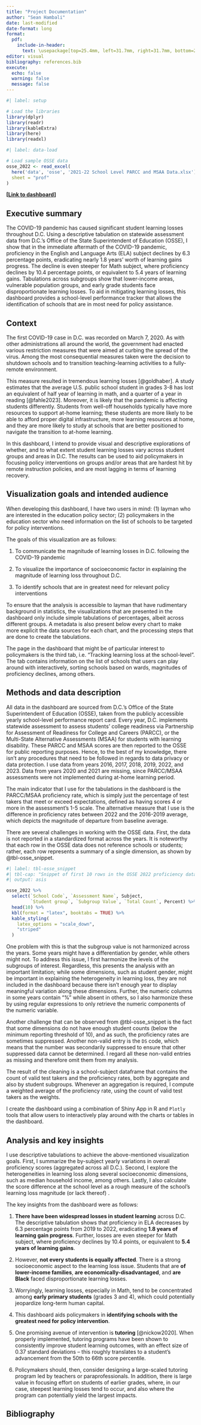 ---
title: "Project Documentation"
author: "Sean Hambali"
date: last-modified
date-format: long
format: 
  pdf:
    include-in-header:
      text: \usepackage[top=25.4mm, left=31.7mm, right=31.7mm, bottom=25.4mm]{geometry}
editor: visual
bibliography: references.bib
execute: 
  echo: false
  warning: false 
  message: false
---

```{r}
#| label: setup 

# Load the libraries
library(dplyr)
library(readr)
library(kableExtra)
library(here)
library(readxl)
```

```{r}
#| label: data-load

# Load sample OSSE data 
osse_2022 <- read_excel(
  here('data', 'osse', '2021-22 School Level PARCC and MSAA Data.xlsx'),
  sheet = "prof"
)

```

**\[[Link to dashboard](https://shambali.shinyapps.io/parcc_score_dashboard/)\]**

## Executive summary

The COVID-19 pandemic has caused significant student learning losses throughout D.C. Using a descriptive tabulation on statewide assessment data from D.C.'s Office of the State Superintendent of Education (OSSE), I show that in the immediate aftermath of the COVID-19 pandemic, proficiency in the English and Language Arts (ELA) subject declines by 6.3 percentage points, eradicating nearly 1.8 years' worth of learning gains progress. The decline is even steeper for Math subject, where proficiency declines by 10.4 percentage points, or equivalent to 5.4 years of learning gains. Tabulations across subgroups show that lower-income areas, vulnerable population groups, and early grade students face disproportionate learning losses. To aid in mitigating learning losses, this dashboard provides a school-level performance tracker that allows the identification of schools that are in most need for policy assistance.

## Context

The first COVID-19 case in D.C. was recorded on March 7, 2020. As with other administrations all around the world, the government had enacted various restriction measures that were aimed at curbing the spread of the virus. Among the most consequential measures taken were the decision to shutdown schools and to transition teaching-learning activities to a fully-remote environment.

This measure resulted in tremendous learning losses [@goldhaber]. A study estimates that the average U.S. public school student in grades 3-8 has lost an equivalent of half year of learning in math, and a quarter of a year in reading [@fahle2023]. Moreover, it is likely that the pandemic is affecting students differently. Students from well-off households typically have more resources to support at-home learning; these students are more likely to be able to afford proper digital infrastructure, more learning resources at home, and they are more likely to study at schools that are better positioned to navigate the transition to at-home learning.

In this dashboard, I intend to provide visual and descriptive explorations of whether, and to what extent student learning losses vary across student groups and areas in D.C. The results can be used to aid policymakers in focusing policy interventions on groups and/or areas that are hardest hit by remote instruction policies, and are most lagging in terms of learning recovery.

## Visualization goals and intended audience

When developing this dashboard, I have two users in mind: (1) layman who are interested in the education policy sector; (2) policymakers in the education sector who need information on the list of schools to be targeted for policy interventions.

The goals of this visualization are as follows:

1.  To communicate the magnitude of learning losses in D.C. following the COVID-19 pandemic

2.  To visualize the importance of socioeconomic factor in explaining the magnitude of learning loss throughout D.C.

3.  To identify schools that are in greatest need for relevant policy interventions

To ensure that the analysis is accessible to layman that have rudimentary background in statistics, the visualizations that are presented in the dashboard only include simple tabulations of percentages, albeit across different groups. A metadata is also present below every chart to make more explicit the data sources for each chart, and the processing steps that are done to create the tabulations.

The page in the dashboard that might be of particular interest to policymakers is the third tab, i.e. "Tracking learning loss at the school-level". The tab contains information on the list of schools that users can play around with interactively, sorting schools based on wards, magnitudes of proficiency declines, among others.

## Methods and data description

All data in the dashboard are sourced from D.C.'s Office of the State Superintendent of Education (OSSE), taken from the publicly accessible yearly school-level performance report card. Every year, D.C. implements statewide assessment to assess students' college readiness via Partnership for Assessment of Readiness for College and Careers (PARCC), or the Multi-State Alternative Assessments (MSAA) for students with learning disability. These PARCC and MSAA scores are then reported to the OSSE for public reporting purposes. Hence, to the best of my knowledge, there isn't any procedures that need to be followed in regards to data privacy or data protection. I use data from years 2016, 2017, 2018, 2019, 2022, and 2023. Data from years 2020 and 2021 are missing, since PARCC/MSAA assessments were not implemented during at-home learning period.

The main indicator that I use for the tabulations in the dashboard is the PARCC/MSAA proficiency rate, which is simply just the percentage of test takers that meet or exceed expectations, defined as having scores 4 or more in the assessment's 1-5 scale. The alternative measure that I use is the difference in proficiency rates between 2022 and the 2016-2019 average, which depicts the magnitude of departure from baseline average.

There are several challenges in working with the OSSE data. First, the data is not reported in a standardized format across the years. It is noteworthy that each row in the OSSE data does not reference schools or students; rather, each row represents a summary of a single dimension, as shown by @tbl-osse_snippet.

```{r}
#| label: tbl-osse_snippet
#| tbl-cap: "Snippet of first 10 rows in the OSSE 2022 proficiency data"
#| output: asis

osse_2022 %>% 
  select(`School Code`, `Assessment Name`, Subject, 
         `Student group`, `Subgroup Value`, `Total Count`, Percent) %>%
  head(10) %>% 
  kbl(format = "latex", booktabs = TRUE) %>% 
  kable_styling(
    latex_options = "scale_down",
    "striped"
  )

```

One problem with this is that the subgroup value is not harmonized across the years. Some years might have a differentiation by gender, while others might not. To address this issue, I first harmonize the levels of the subgroups of interest. Regardless, this presents the analysis with an important limitation; while some dimensions, such as student gender, might be important in explaining the heterogeneity in learning loss, they are not included in the dashboard because there isn't enough year to display meaningful variation along these dimensions. Further, the numeric columns in some years contain "%" while absent in others, so I also harmonize these by using regular expressions to only retrieve the numeric components of the numeric variable.

Another challenge that can be observed from @tbl-osse_snippet is the fact that some dimensions do not have enough student counts (below the minimum reporting threshold of 10), and as such, the proficiency rates are sometimes suppressed. Another non-valid entry is the `DS` code, which means that the number was secondarily suppressed to ensure that other suppressed data cannot be determined. I regard all these non-valid entries as missing and therefore omit them from my analysis.

The result of the cleaning is a school-subject dataframe that contains the count of valid test takers and the proficiency rates, both by aggregate and also by student subgroups. Whenever an aggregation is required, I compute a weighted average of the proficiency rate, using the count of valid test takers as the weights.

I create the dashboard using a combination of Shiny App in R and `Plotly` tools that allow users to interactively play around with the charts or tables in the dashboard.

## Analysis and key insights

I use descriptive tabulations to achieve the above-mentioned visualization goals. First, I summarize the by-subject yearly variations in overall proficiency scores (aggregated across all D.C.). Second, I explore the heterogeneities in learning loss along several socioeconomic dimensions, such as median household income, among others. Lastly, I also calculate the score difference at the school level as a rough measure of the school's learning loss magnitude (or lack thereof) .

The key insights from the dashboard were as follows:

1.  **There have been widespread losses in student learning** across D.C. The descriptive tabulation shows that proficiency in ELA decreases by 6.3 percentage points from 2019 to 2022, eradicating **1.8 years of learning gain progress**. Further, losses are even steeper for Math subject, where proficiency declines by 10.4 points, or equivalent to **5.4 years of learning gains**.

2.  However, **not every students is equally affected**. There is a strong socioeconomic aspect to the learning loss issue. Students that are **of lower-income families**, **are economically-disadvantaged**, and **are Black** faced disproportionate learning losses.

3.  Worryingly, learning losses, especially in Math, tend to be concentrated among **early primary students** (grades 3 and 4), which could potentially jeopardize long-term human capital.

4.  This dashboard aids policymakers in **identifying schools with the greatest need for policy intervention**.

5.  One promising avenue of intervention is **tutoring** [@nickow2020]. When properly implemented, tutoring programs have been shown to consistently improve student learning outcomes, with an effect size of 0.37 standard deviations -- this roughly translates to a student's advancement from the 50th to 66th score percentile.

6.  Policymakers should, then, consider designing a large-scaled tutoring program led by teachers or paraprofessionals. In addition, there is large value in focusing effort on students of earlier grades, where, in our case, steepest learning losses tend to occur, and also where the program can potentially yield the largest impacts.

## Bibliography
